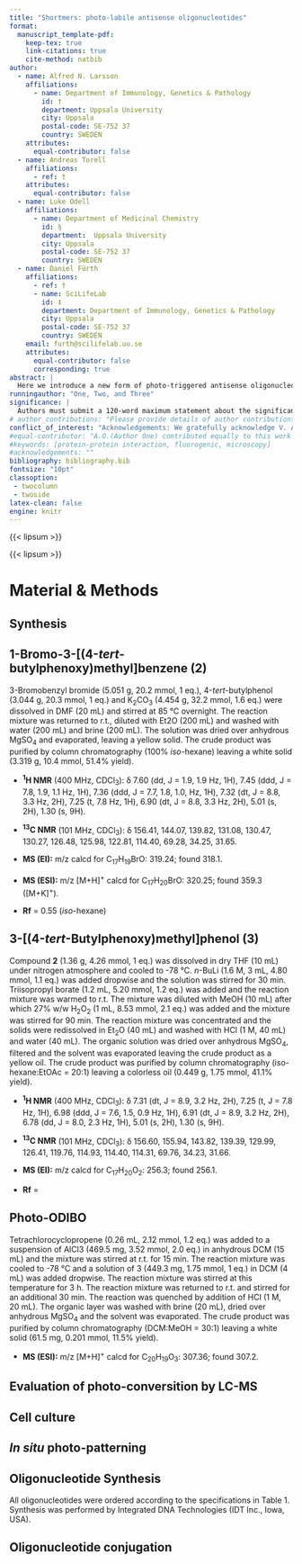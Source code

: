 ```yaml
---
title: "Shortmers: photo-labile antisense oligonucleotides"
format:
  manuscript_template-pdf:
    keep-tex: true 
    link-citations: true
    cite-method: natbib
author:
  - name: Alfred N. Larsson
    affiliations:
      - name: Department of Immunology, Genetics & Pathology
        id: †
        department: Uppsala University
        city: Uppsala
        postal-code: SE-752 37
        country: SWEDEN
    attributes:
      equal-contributor: false
  - name: Andreas Torell
    affiliations:
      - ref: †
    attributes:
      equal-contributor: false  
  - name: Luke Odell  
    affiliations:
      - name: Department of Medicinal Chemistry
        id: §
        department:  Uppsala University
        city: Uppsala
        postal-code: SE-752 37
        country: SWEDEN  
  - name: Daniel Fürth
    affiliations:
      - ref: †
      - name: SciLifeLab
        id: ‡
        department: Department of Immunology, Genetics & Pathology
        city: Uppsala
        postal-code: SE-752 37
        country: SWEDEN
    email: furth@scilifelab.uu.se 
    attributes:
      equal-contributor: false
      corresponding: true 
abstract: |
  Here we introduce a new form of photo-triggered antisense oligonucleotide (ASO) therapy, called "shortmers," which allows for spatiotemporal control of gene expression with high resolution by photolitography. Shortmers require dual-recognition of their target by two very short probes (6-8 nucleotides) through a photo-inducible click chemistry. This technology addresses three significant challenges associated with traditional ASO therapy: reduced off-target effects due to dual-pair recognition, improved membrane diffusion due to their compact size aiding drug delivery, and localized impact via infrared spatial induction, thereby preventing systemic adverse side effects. As a proof-of-concept, we target the PTBP1 RNA-binding protein and demonstrate effective gene expression reduction, highlighting shortmers as a promising tool for targeted, efficient ASO-based therapies.
runningauthor: "One, Two, and Three"
significance: |
  Authors must submit a 120-word maximum statement about the significance of their research paper written at a level understandable to an undergraduate educated scientist outside their field of speciality. The primary goal of the significance statement is to explain the relevance of the work in broad context to a broad readership. The significance statement appears in the paper itself and is required for all research papers.
# author_contributions: "Please provide details of author contributions here."
conflict_of_interest: "Acknowledgements: We gratefully acknowledge V. Agmo Hernandez for his expert assistance in helping us set up fluorescence spectrophotometry. Conflict of interest: D.F. serves on the scientific advisory board of Navinci Diagnostics AB."
#equal-contributor: "A.O.(Author One) contributed equally to this work with A.T. (Author Two) (remove if not applicable)."
#keywords: [protein-protein interaction, fluorogenic, microscopy]
#acknowledgements: "" 
bibliography: bibliography.bib  
fontsize: "10pt"
classoption:
 - twocolumn
 - twoside
latex-clean: false
engine: knitr
---
```


{{< lipsum >}}

\begin{figure*}[bt!]
  \label{fig:01}
  \includegraphics[width=\textwidth]{figures/pdf/figure01.pdf}
  \caption{ \textbf{Photo-patterned regulation of gene expression by ligation through photo-labile moieties. a)} Schematic demonstrating the difference between traditional gapmers for Antisense Oligonucleotide (ASO) therapy compared to shortmers. \textbf{b)} Steps involved in shortmer activation. First shortmer ASOs are transfected into the cell and upon irradiation the short probes will anneal and autoligate onto the mRNA of interest. Lastly, inside the nucleus RNase H1 enzyme will bind to RNA:DNA hybrids and specifically digest the RNA part of the hybrid. \textbf{c)} Synthesis route for photo-ODIBO functional moeity. \textbf{d)} Decarbonylation of photo-ODIBO and subsequent SPAAC coupling to sodium azide. \textbf{e)} Chromatogram of products outlined in d). Dashed vertical lines shows chromatogram peaks for the different products. \textbf{f)} Non-specific labeling of all proteins in HEK293 cells using NHS-azide ester, followed by coupling to the DBCO-AZdye594 fluorophore (magenta) through strain-promoted alkyne-azide cycloaddition (SPAAC). DNA is visualized using DAPI (blue). \textbf{g)} Photo-irradiation setup: A square-shaped SMD LED is projected onto a monolayer of HEK293 cells.\textbf{h)} Visualization of the photo-SPAAC reaction: Azides are first attached to all proteins using NHS-azide. Next, DBCO-PEG4-photo-ODIBO is coupled to the azides through conventional SPAAC. The tissue is then irradiated, causing uncaging of ODIBO moieties, which are subsequently reacted with azide-AZdye594 for visualization. Scale bars 20 $\mu$m. \textbf{i)} Comparison of \emph{in situ} labeling efficiency of direct traditional SPAAC versus photo-SPAAC ($n = 4$). }
\end{figure*}

{{< lipsum >}}

# Material & Methods {.unnumbered}

## Synthesis {.unnumbered}

## 1-Bromo-3-[(4-_tert_-butylphenoxy)methyl]benzene (2) {.unnumbered}

3-Bromobenzyl bromide (5.051 g, 20.2 mmol, 1 eq.), 4-_tert_-butylphenol (3.044 g, 20.3 mmol, 1 eq.) and K~2~CO~3~ (4.454 g, 32.2 mmol, 1.6 eq.) were dissolved in DMF (20 mL) and stirred at 85 °C overnight. The reaction mixture was returned to r.t., diluted with Et2O (200 mL) and washed with water (200 mL) and brine (200 mL). The solution was dried over anhydrous MgSO~4~ and evaporated, leaving a yellow solid. The crude product was purified by column chromatography (100% _iso_-hexane) leaving a white solid (3.319 g, 10.4 mmol, 51.4% yield).

- **^1^H NMR** (400 MHz, CDCl~3~): δ 7.60 (dd, J = 1.9, 1.9 Hz, 1H), 7.45 (ddd, J = 7.8, 1.9, 1.1 Hz, 1H), 7.36 (ddd, J = 7.7, 1.8, 1.0,  Hz, 1H), 7.32 (dt, J = 8.8, 3.3 Hz, 2H), 7.25 (t, 7.8 Hz, 1H), 6.90 (dt, J = 8.8, 3.3 Hz, 2H), 5.01 (s, 2H), 1.30 (s, 9H).

- **^13^C NMR** (101 MHz, CDCl~3~): δ 156.41, 144.07, 139.82, 131.08, 130.47, 130.27, 126.48, 125.98, 122.81, 114.40, 69.28, 34.25, 31.65.

- **MS (EI):** m/z calcd for C~17~H~19~BrO: 319.24; found 318.1.

- **MS (ESI):** m/z [M+H]^+^ calcd for C~17~H~20~BrO: 320.25; found 359.3 ([M+K]^+^).

- **Rf** = 0.55 (_iso_-hexane)

## 3-[(4-_tert_-Butylphenoxy)methyl]phenol (3)  {.unnumbered}

Compound **2** (1.36 g, 4.26 mmol, 1 eq.) was dissolved in dry THF (10 mL) under nitrogen atmosphere and cooled to -78 °C. _n_-BuLi (1.6 M, 3 mL, 4.80 mmol, 1.1 eq.) was added dropwise and the solution was stirred for 30 min. Triisopropyl borate (1.2 mL, 5.20 mmol, 1.2 eq.) was added and the reaction mixture was warmed to r.t. The mixture was diluted with MeOH (10 mL) after which 27% w/w H~2~O~2~ (1 mL, 8.53 mmol, 2.1 eq.) was added and the mixture was stirred for 90 min. The reaction mixture was concentrated and the solids were redissolved in Et~2~O (40 mL) and washed with HCl (1 M, 40 mL) and water (40 mL). The organic solution was dried over anhydrous MgSO~4~, filtered and the solvent was evaporated leaving the crude product as a yellow oil. The crude product was purified by column chromatography (iso-hexane:EtOAc = 20:1) leaving a colorless oil (0.449 g, 1.75 mmol, 41.1% yield).

- **^1^H NMR** (400 MHz, CDCl~3~): δ 7.31 (dt, J = 8.9, 3.2 Hz, 2H), 7.25 (t, J = 7.8 Hz, 1H), 6.98 (ddd, J = 7.6, 1.5, 0.9 Hz, 1H), 6.91 (dt, J = 8.9, 3.2 Hz, 2H), 6.78 (dd, J = 8.0, 2.3 Hz, 1H), 5.01 (s, 2H), 1.30 (s, 9H).

- **^13^C NMR** (101 MHz, CDCl~3~): δ 156.60, 155.94, 143.82, 139.39, 129.99, 126.41, 119.76, 114.93, 114.40, 114.31, 69.76, 34.23, 31.66.

- **MS (EI):** m/z calcd for C~17~H~20~O~2~: 256.3; found 256.1.

- **Rf** = 

## Photo-ODIBO {.unnumbered}

Tetrachlorocyclopropene (0.26 mL, 2.12 mmol, 1.2 eq.) was added to a suspension of AlCl3 (469.5 mg, 3.52 mmol, 2.0 eq.) in anhydrous DCM (15 mL) and the mixture was stirred at r.t. for 15 min. The reaction mixture was cooled to -78 °C and a solution of 3 (449.3 mg, 1.75 mmol, 1 eq.) in DCM (4 mL) was added dropwise. The reaction mixture was stirred at this temperature for 3 h. The reaction mixture was returned to r.t. and stirred for an additional 30 min. The reaction was quenched by addition of HCl (1 M, 20 mL). The organic layer was washed with brine (20 mL), dried over anhydrous MgSO~4~ and the solvent was evaporated. The crude product was purified by column chromatography (DCM:MeOH = 30:1) leaving a white solid (61.5 mg, 0.201 mmol, 11.5% yield).

- **MS (ESI):** m/z [M+H]^+^ calcd for C~20~H~19~O~3~: 307.36; found 307.2.


## Evaluation of photo-conversition by LC-MS {.unnumbered}

## Cell culture {.unnumbered}

## _In situ_ photo-patterning {.unnumbered}

## Oligonucleotide Synthesis

All oligonucleotides were ordered according to the specifications in Table 1. Synthesis was performed by Integrated DNA Technologies (IDT Inc., Iowa, USA). 

## Oligonucleotide conjugation {.unnumbered}